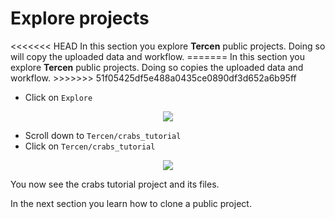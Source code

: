 # Explore projects

<<<<<<< HEAD
In this section you explore __Tercen__ public projects. Doing so will copy the uploaded data and workflow.
=======
In this section you explore __Tercen__ public projects. Doing so copies the uploaded data and workflow.
>>>>>>> 51f05425df5e488a0435ce0890df3d652a6b95ff


* Click on `Explore`

<center><img src="images/Click_on_explore.png"></center>


* Scroll down to `Tercen/crabs_tutorial`
* Click on `Tercen/crabs_tutorial`

<center><img src="images/Click_on_crabs_tutorial.png"></center>

You now see the crabs tutorial project and its files.


In the next section you learn how to  clone a public project.